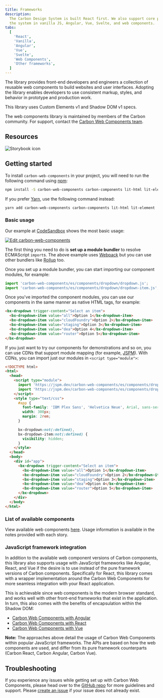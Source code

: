```yaml
---
title: Frameworks
description:
  The Carbon Design System is built React first. We also support core parts of
  the system in vanilla JS, Angular, Vue, Svelte, and web components.
tabs:
  [
    'React',
    'Vanilla',
    'Angular',
    'Vue',
    'Svelte',
    'Web Components',
    'Other frameworks',
  ]
---
```


<PageDescription>

The library provides front-end developers and engineers a collection of reusable
web components to build websites and user interfaces. Adopting the library
enables developers to use consistent markup, styles, and behavior in prototype
and production work.

This library uses Custom Elements v1 and Shadow DOM v1 specs.

</PageDescription>

<InlineNotification>

The web components library is maintained by members of the Carbon community. For
support, contact the
[Carbon Web Components team](https://github.com/carbon-design-system/carbon-web-components/issues/new/choose).

</InlineNotification>

## Resources

<Row className="resource-card-group">
<Column colLg={4} colMd={4} noGutterSm>
  <ResourceCard
    subTitle="Carbon Web Components"
    href="https://web-components.carbondesignsystem.com"
    >

![Storybook icon](images/storybook.svg)

  </ResourceCard>
</Column>
  <Column colMd={4} colLg={4} noGutterSm>
    <ResourceCard
      subTitle="Try web components with CodeSandbox"
      href="https://codesandbox.io/s/github/carbon-design-system/carbon-web-components/tree/master/examples/codesandbox/basic"
    >
      <MdxIcon name="codesandbox" />
    </ResourceCard>
  </Column>
</Row>

## Getting started

To install `carbon-web-components` in your project, you will need to run the
following command using [npm](https://www.npmjs.com/):

```bash
npm install -S carbon-web-components carbon-components lit-html lit-element
```

If you prefer [Yarn](https://yarnpkg.com/en/), use the following command
instead:

```bash
yarn add carbon-web-components carbon-components lit-html lit-element
```

### Basic usage

Our example at [CodeSandbox](https://codesandbox.io) shows the most basic usage:

[![Edit carbon-web-components](https://codesandbox.io/static/img/play-codesandbox.svg)](https://codesandbox.io/s/github/carbon-design-system/carbon-web-components/tree/master/examples/codesandbox/basic)

The first thing you need to do is **set up a module bundler** to resolve
ECMAScript `import`s. The above example uses [Webpack](https://webpack.js.org)
but you can use other bundlers like [Rollup](https://rollupjs.org/) too.

Once you set up a module bundler, you can start importing our component modules,
for example:

```javascript
import 'carbon-web-components/es/components/dropdown/dropdown.js';
import 'carbon-web-components/es/components/dropdown/dropdown-item.js';
```

Once you've imported the component modules, you can use our components in the
same manner as native HTML tags, for example:

```html
<bx-dropdown trigger-content="Select an item">
  <bx-dropdown-item value="all">Option 1</bx-dropdown-item>
  <bx-dropdown-item value="cloudFoundry">Option 2</bx-dropdown-item>
  <bx-dropdown-item value="staging">Option 3</bx-dropdown-item>
  <bx-dropdown-item value="dea">Option 4</bx-dropdown-item>
  <bx-dropdown-item value="router">Option 5</bx-dropdown-item>
</bx-dropdown>
```

If you just want to try our components for demonstrations and so on, you can use
CDNs that support module mapping (for example, [JSPM](https://jspm.org)). With
CDNs, you can import just our modules in `<script type="module">`:

```html
<!DOCTYPE html>
<html>
  <head>
    <script type="module">
      import 'https://jspm.dev/carbon-web-components/es/components/dropdown/dropdown.js';
      import 'https://jspm.dev/carbon-web-components/es/components/dropdown/dropdown-item.js';
    </script>
    <style type="text/css">
      #app {
        font-family: 'IBM Plex Sans', 'Helvetica Neue', Arial, sans-serif;
        width: 300px;
        margin: 2rem;
      }

      bx-dropdown:not(:defined),
      bx-dropdown-item:not(:defined) {
        visibility: hidden;
      }
    </style>
  </head>
  <body>
    <div id="app">
      <bx-dropdown trigger-content="Select an item">
        <bx-dropdown-item value="all">Option 1</bx-dropdown-item>
        <bx-dropdown-item value="cloudFoundry">Option 2</bx-dropdown-item>
        <bx-dropdown-item value="staging">Option 3</bx-dropdown-item>
        <bx-dropdown-item value="dea">Option 4</bx-dropdown-item>
        <bx-dropdown-item value="router">Option 5</bx-dropdown-item>
      </bx-dropdown>
    </div>
  </body>
</html>
```

### List of available components

View available web components
[here](https://web-components.carbondesignsystem.com). Usage information is
available in the notes provided with each story.

### JavaScript framework integration

In addition to the available web component versions of Carbon components, this
library also supports usage with JavaScript frameworks like Angular, React, and
Vue if the desire is to use instead of the pure framework versions of Carbon
components. Specifically for React, this library comes with a wrapper
implementation around the Carbon Web Components for more seamless integration
with your React application.

This is achievable since web components is the modern browser standard, and
works well with other front-end frameworks that exist in the application. In
turn, this also comes with the benefits of encapsulation within the Shadow DOM:

- [Carbon Web Components with Angular](https://web-components.carbondesignsystem.com/angular/index.html)
- [Carbon Web Components with React](https://web-components.carbondesignsystem.com/react/index.html)
- [Carbon Web Components with Vue](https://web-components.carbondesignsystem.com/vue/index.html)

<InlineNotification>

**Note:** The approaches above detail the usage of Carbon Web Components within
popular JavaScript frameworks. The APIs are based on how the web components are
used, and differ from its pure framework counterparts (Carbon React, Carbon
Angular, Carbon Vue).

</InlineNotification>

## Troubleshooting

If you experience any issues while getting set up with Carbon Web Components,
please head over to the
[GitHub repo](https://github.com/carbon-design-system/carbon-web-components) for
more guidelines and support. Please
[create an issue](https://github.com/carbon-design-system/carbon-web-components/issues)
if your issue does not already exist.
